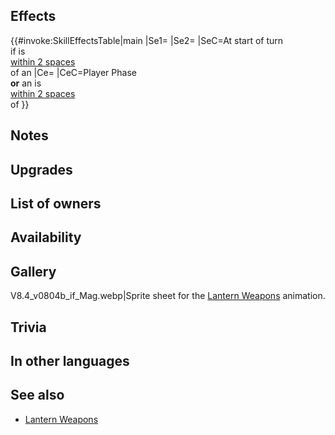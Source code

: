 {{Weapon Infobox
|tagid=SID_グルンランタン＋
|intID=4588
|userVersion1=Closed
|userVersion2=Open
|userVersion3=Gleam Closed
|userVersion4=Gleam Open
|exclusive=0
|weaponType=Green Tome
|cost=300
|might=12
|range=2
|effect=At start of turn, if unit is within 2 spaces of an ally, grants "unit cannot be slowed by terrain (does not apply to impassable terrain)" and "Special cooldown charge +1 per attack during combat (only highest value applied; does not stack)" to unit for 1 turn.<br><br>If unit initiates combat or is within 2 spaces of an ally, grants Atk/Res+5 to unit during combat.
|required=Gronnlantern
|refinePaths=default
|refineSP=350
|refineMedals=500
|refineStones=50
|properties=random_owner
}}
==Effects==
{{#invoke:SkillEffectsTable|main
|Se1={{SEt|Traverse Terrain}}
|Se2={{SEt|Special Cooldown Charge +1}}
|SeC=At start of turn<br>if {{Tgt|Unit}} is<br>[[within 2 spaces]]<br>of an {{Tgt|Ally}}
|Ce={{Eft|Temporary buffs|Atk/Res|5}}
|CeC=Player Phase<br>'''or''' an {{Tgt|Ally}} is<br>[[within 2 spaces]]<br>of {{Tgt|Unit}}
}}
==Notes==
{{Traverse Terrain}}
{{Special Cooldown Charge +1}}
{{IfUnitInitiates}}
{{Temporary buffs}}
==Upgrades==
{{Weapon Upgrade List}}
==List of owners==
{{Skill Hero List}}
==Availability==
{{PassiveFocusList}}
{{PassiveDistributionList}}
{{PassiveCombatManualList}}
==Gallery==
<gallery>
V8.4_v0804b_if_Mag.webp|Sprite sheet for the [[Skill families/Weapons#Lantern|Lantern Weapons]] animation.
</gallery>
==Trivia==
{{TomeColorTrivia|Gronn}}
==In other languages==
{{OtherLanguages
|japanese=
|german=
|spanishEU=
|spanishLA=
|french=
|italian=
|chineseTW=
|portuguese=
}}
==See also==
{{See also skills|cond=Description LIKE '%"unit cannot be slowed by terrain%' AND Exclusive='1' AND Name NOT LIKE '%r%lantern+'}}
* [[Skill families/Weapons#Lantern|Lantern Weapons]]
{{Weapons Navbox}}